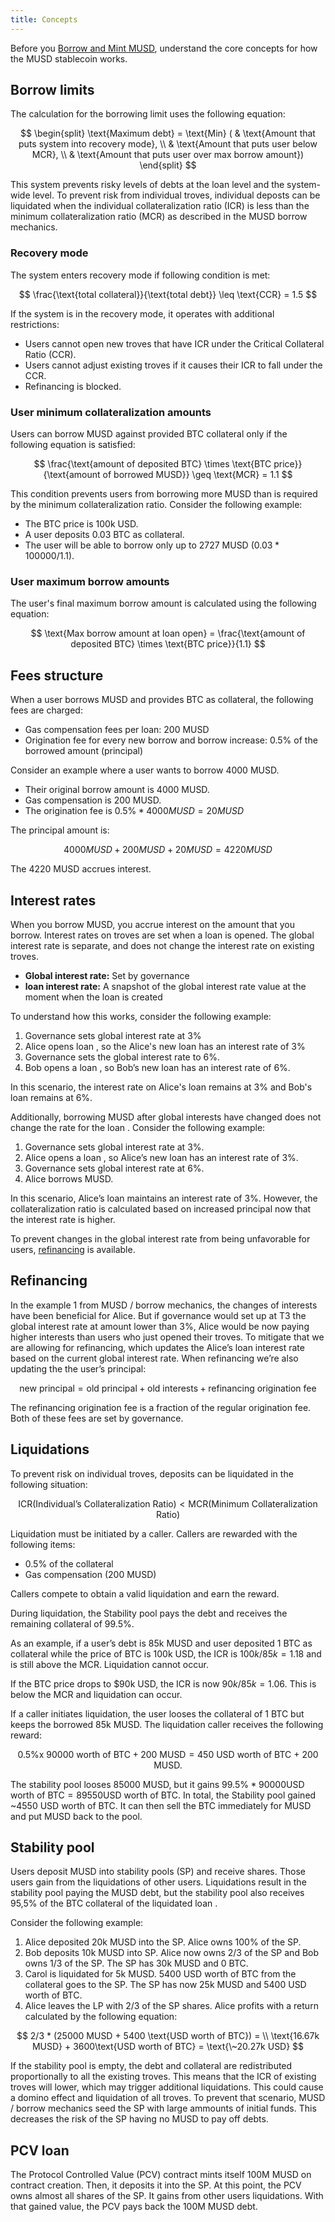```yaml
---
title: Concepts
---
```


Before you [Borrow and Mint MUSD](./mint-musd.md), understand the core concepts for how the MUSD stablecoin works.

## Borrow limits

The calculation for the borrowing limit uses the following equation:

$$
\begin{split} \text{Maximum debt} = \text{Min} ( & \text{Amount that puts system into recovery mode}, \\ &  \text{Amount that puts user below MCR}, \\ & \text{Amount that puts user over max borrow amount}) \end{split}
$$

This system prevents risky levels of debts at the loan level and the system-wide level. To prevent risk from individual troves, individual deposts can be liquidated when the individual collateralization ratio (ICR) is less than the minimum collateralization ratio (MCR) as described in the MUSD borrow mechanics.

### Recovery mode

The system enters recovery mode if following condition is met:

$$
\frac{\text{total collateral}}{\text{total debt}} \leq \text{CCR} = 1.5
$$

If the system is in the recovery mode, it operates with additional restrictions:

* Users cannot open new troves that have ICR under the Critical Collateral Ratio (CCR).
* Users cannot adjust existing troves if it causes their ICR to fall under the CCR.
* Refinancing is blocked.

### User minimum collateralization amounts

Users can borrow MUSD against provided BTC collateral only if the following equation is satisfied:

$$
\frac{\text{amount of deposited BTC} \times \text{BTC price}}{\text{amount of borrowed MUSD}} \geq \text{MCR} = 1.1
$$

This condition prevents users from borrowing more MUSD than is required by the minimum collateralization ratio. Consider the following example:

- The BTC price is 100k USD.
- A user deposits 0.03 BTC as collateral.
- The user will be able to borrow only up to 2727 MUSD ($0.03 * 100000 / 1.1$).

### User maximum borrow amounts

The user's final maximum borrow amount is calculated using the following equation:

$$
\text{Max borrow amount at loan open} = \frac{\text{amount of deposited BTC} \times \text{BTC price}}{1.1} 
$$

## Fees structure

When a user borrows MUSD and provides BTC as collateral, the following fees are charged:

* Gas compensation fees per loan: 200 MUSD
* Origination fee for every new borrow and borrow increase: 0.5% of the borrowed amount (principal)

Consider an example where a user wants to borrow 4000 MUSD.

- Their original borrow amount is 4000 MUSD.
- Gas compensation is 200 MUSD.
- The origination fee is $0.5\% * 4000 MUSD =20 MUSD$

The principal amount is:

$$
4000 MUSD + 200 MUSD + 20 MUSD = 4220 MUSD
$$

The 4220 MUSD accrues interest.

## Interest rates

When you borrow MUSD, you accrue interest on the amount that you borrow. Interest rates on troves are set when a loan is opened. The global interest rate is separate, and does not change the interest rate on existing troves.

- **Global interest rate:** Set by governance
- **loan interest rate:** A snapshot of the global interest rate value at the moment when the loan is created

To understand how this works, consider the following example:

1. Governance sets global interest rate at 3%
1. Alice opens loan , so the Alice's new loan has an interest rate of 3%
1. Governance sets the global interest rate to 6%.
1. Bob opens a loan , so Bob’s new loan has an interest rate of 6%.

In this scenario, the interest rate on Alice's loan remains at 3% and Bob's loan remains at 6%.

Additionally, borrowing MUSD after global interests have changed does not change the rate for the loan . Consider the following example:

1. Governance sets global interest rate at 3%.
1. Alice opens a loan , so Alice’s new loan has an interest rate of 3%.
1. Governance sets global interest rate at 6%.
1. Alice borrows MUSD.

In this scenario, Alice’s loan maintains an interest rate of 3%. However, the collateralization ratio is calculated based on increased principal now that the interest rate is higher.

To prevent changes in the global interest rate from being unfavorable for users, [refinancing](#refinancing) is available.

## Refinancing

In the example 1 from MUSD / borrow mechanics, the changes of interests have been beneficial for Alice. But if governance would set up at T3 the global interest rate at amount lower than 3%, Alice would be now paying higher interests than users who just opened their troves. To mitigate that we are allowing for refinancing, which updates the Alice’s loan interest rate based on the current global interest rate. When refinancing we’re also updating the the user’s principal:

$$
\text{new principal} = \text{old principal} + \text{old interests} + \text{refinancing origination fee}
$$

The refinancing origination fee is a fraction of the regular origination fee. Both of these fees are set by governance.

## Liquidations

To prevent risk on individual troves, deposits can be liquidated in the following situation:

$$
\text{ICR} (\text{Individual's Collateralization Ratio}) < \text{MCR} (\text{Minimum Collateralization Ratio})
$$

Liquidation must be initiated by a caller. Callers are rewarded with the following items:

- 0.5% of the collateral
- Gas compensation (200 MUSD)

Callers compete to obtain a valid liquidation and earn the reward.

During liquidation, the Stability pool pays the debt and receives the remaining collateral of 99.5%.

As an example, if a user’s debt is 85k MUSD and user deposited 1 BTC as collateral while the price of BTC is 100k USD, the ICR is $100k / 85k = 1.18$ and is still above the MCR. Liquidation cannot occur.

If the BTC price drops to \$90k USD, the ICR is now $90k / 85k = 1.06$. This is below the MCR and liquidation can occur.

If a caller initiates liquidation, the user looses the collateral of 1 BTC but keeps the borrowed 85k MUSD. The liquidation caller receives the following reward:

$$
\text{0.5\% x 90000 worth of BTC} + \text{200 MUSD} = \text{450 USD worth of BTC + 200 MUSD}. 
$$

The stability pool looses 85000 MUSD, but it gains $99.5\% * 90000 \text{USD worth of BTC} = 89550 \text{USD worth of BTC}$. In total, the Stability pool gained ~4550 USD worth of BTC. It can then sell the BTC immediately for MUSD and put MUSD back to the pool.

## Stability pool

Users deposit MUSD into stability pools (SP) and receive shares. Those users gain from the liquidations of other users. Liquidations result in the stability pool paying the MUSD debt, but the stability pool also receives 95,5% of the BTC collateral of the liquidated loan .

Consider the following example:

1. Alice deposited 20k MUSD into the SP. Alice owns 100% of the SP.
1. Bob deposits 10k MUSD into SP. Alice now owns 2/3 of the SP and Bob owns 1/3 of the SP. The SP has 30k MUSD and 0 BTC.
1. Carol is liquidated for 5k MUSD. 5400 USD worth of BTC from the collateral goes to the SP. The SP has now 25k MUSD and 5400 USD worth of BTC.
1. Alice leaves the LP with 2/3 of the SP shares. Alice profits with a return calculated by the following equation:

$$
2/3 * (25000 MUSD + 5400 \text{USD worth of BTC}) = \\
\text{16.67k MUSD} + 3600\text{USD worth of BTC} = \text{\~20.27k USD}
$$

If the stability pool is empty, the debt and collateral are redistributed proportionally to all the existing troves. This means that the ICR of existing troves will lower, which may trigger additional liquidations. This could cause a domino effect and liquidation of all troves. To prevent that scenario, MUSD / borrow mechanics seed the SP with large ammounts of initial funds. This decreases the risk of the SP having no MUSD to pay off debts.

## PCV loan

The Protocol Controlled Value (PCV) contract mints itself 100M MUSD on contract creation. Then, it deposits it into the SP. At this point, the PCV owns almost all shares of the SP. It gains from other users liquidations. With that gained value, the PCV pays back the 100M MUSD debt.